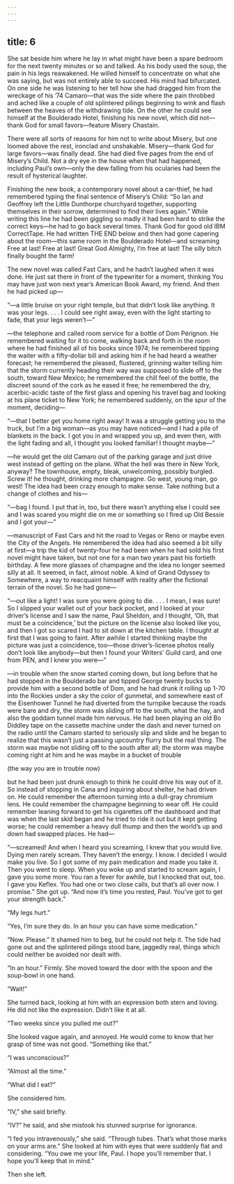 ```yaml
---
---
---
```

title: 6
---




She sat beside him where he lay in what might have been a spare bedroom for the next twenty minutes or so and talked. As his body used the soup, the pain in his legs reawakened. He willed himself to concentrate on what she was saying, but was not entirely able to succeed. His mind had bifurcated. On one side he was listening to her tell how she had dragged him from the wreckage of his ’74 Camaro—that was the side where the pain throbbed and ached like a couple of old splintered pilings beginning to wink and flash between the heaves of the withdrawing tide. On the other he could see himself at the Boulderado Hotel, finishing his new novel, which did not—thank God for small favors—feature Misery Chastain.

There were all sorts of reasons for him not to write about Misery, but one loomed above the rest, ironclad and unshakable. Misery—thank God for large favors—was finally dead. She had died five pages from the end of Misery’s Child. Not a dry eye in the house when that had happened, including Paul’s own—only the dew falling from his ocularies had been the result of hysterical laughter.

Finishing the new book, a contemporary novel about a car-thief, he had remembered typing the final sentence of Misery’s Child: “So Ian and Geoffrey left the Little Dunthorpe churchyard together, supporting themselves in their sorrow, determined to find their lives again.” While writing this line he had been giggling so madly it had been hard to strike the correct keys—he had to go back several times. Thank God for good old IBM CorrectTape. He had written THE END below and then had gone capering about the room—this same room in the Boulderado Hotel—and screaming Free at last! Free at last! Great God Almighty, I’m free at last! The silly bitch finally bought the farm!

The new novel was called Fast Cars, and he hadn’t laughed when it was done. He just sat there in front of the typewriter for a moment, thinking You may have just won next year’s American Book Award, my friend. And then he had picked up—

“—a little bruise on your right temple, but that didn’t look like anything. It was your legs. . . . I could see right away, even with the light starting to fade, that your legs weren’t—”

—the telephone and called room service for a bottle of Dom Pérignon. He remembered waiting for it to come, walking back and forth in the room where he had finished all of his books since 1974; he remembered tipping the waiter with a fifty-dollar bill and asking him if he had heard a weather forecast; he remembered the pleased, flustered, grinning waiter telling him that the storm currently heading their way was supposed to slide off to the south, toward New Mexico; he remembered the chill feel of the bottle, the discreet sound of the cork as he eased it free; he remembered the dry, acerbic-acidic taste of the first glass and opening his travel bag and looking at his plane ticket to New York; he remembered suddenly, on the spur of the moment, deciding—

“—that I better get you home right away! It was a struggle getting you to the truck, but I’m a big woman—as you may have noticed—and I had a pile of blankets in the back. I got you in and wrapped you up, and even then, with the light fading and all, I thought you looked familiar! I thought maybe—”

—he would get the old Camaro out of the parking garage and just drive west instead of getting on the plane. What the hell was there in New York, anyway? The townhouse, empty, bleak, unwelcoming, possibly burgled. Screw it! he thought, drinking more champagne. Go west, young man, go west! The idea had been crazy enough to make sense. Take nothing but a change of clothes and his—

“—bag I found. I put that in, too, but there wasn’t anything else I could see and I was scared you might die on me or something so I fired up Old Bessie and I got your—”

—manuscript of Fast Cars and hit the road to Vegas or Reno or maybe even the City of the Angels. He remembered the idea had also seemed a bit silly at first—a trip the kid of twenty-four he had been when he had sold his first novel might have taken, but not one for a man two years past his fortieth birthday. A few more glasses of champagne and the idea no longer seemed silly at all. It seemed, in fact, almost noble. A kind of Grand Odyssey to Somewhere, a way to reacquaint himself with reality after the fictional terrain of the novel. So he had gone—

“—out like a light! I was sure you were going to die. . . . I mean, I was sure! So I slipped your wallet out of your back pocket, and I looked at your driver’s license and I saw the name, Paul Sheldon, and I thought, ‘Oh, that must be a coincidence,’ but the picture on the license also looked like you, and then I got so scared I had to sit down at the kitchen table. I thought at first that I was going to faint. After awhile I started thinking maybe the picture was just a coincidence, too—those driver’s-license photos really don’t look like anybody—but then I found your Writers’ Guild card, and one from PEN, and I knew you were—”

—in trouble when the snow started coming down, but long before that he had stopped in the Boulderado bar and tipped George twenty bucks to provide him with a second bottle of Dom, and he had drunk it rolling up 1-70 into the Rockies under a sky the color of gunmetal, and somewhere east of the Eisenhower Tunnel he had diverted from the turnpike because the roads were bare and dry, the storm was sliding off to the south, what the hay, and also the goddam tunnel made him nervous. He had been playing an old Bo Diddley tape on the cassette machine under the dash and never turned on the radio until the Camaro started to seriously slip and slide and he began to realize that this wasn’t just a passing upcountry flurry but the real thing. The storm was maybe not sliding off to the south after all; the storm was maybe coming right at him and he was maybe in a bucket of trouble

(the way you are in trouble now)

but he had been just drunk enough to think he could drive his way out of it. So instead of stopping in Cana and inquiring about shelter, he had driven on. He could remember the afternoon turning into a dull-gray chromium lens. He could remember the champagne beginning to wear off. He could remember leaning forward to get his cigarettes off the dashboard and that was when the last skid began and he tried to ride it out but it kept getting worse; he could remember a heavy dull thump and then the world’s up and down had swapped places. He had—

“—screamed! And when I heard you screaming, I knew that you would live. Dying men rarely scream. They haven’t the energy. I know. I decided I would make you live. So I got some of my pain medication and made you take it. Then you went to sleep. When you woke up and started to scream again, I gave you some more. You ran a fever for awhile, but I knocked that out, too. I gave you Keflex. You had one or two close calls, but that’s all over now. I promise.” She got up. “And now it’s time you rested, Paul. You’ve got to get your strength back.”

“My legs hurt.”

“Yes, I’m sure they do. In an hour you can have some medication.”

“Now. Please.” It shamed him to beg, but he could not help it. The tide had gone out and the splintered pilings stood bare, jaggedly real, things which could neither be avoided nor dealt with.

“In an hour.” Firmly. She moved toward the door with the spoon and the soup-bowl in one hand.

“Wait!”

She turned back, looking at him with an expression both stern and loving. He did not like the expression. Didn’t like it at all.

“Two weeks since you pulled me out?”

She looked vague again, and annoyed. He would come to know that her grasp of time was not good. “Something like that.”

“I was unconscious?”

“Almost all the time.”

“What did I eat?”

She considered him.

“IV,” she said briefly.

“IV?” he said, and she mistook his stunned surprise for ignorance.

“I fed you intravenously,” she said. “Through tubes. That’s what those marks on your arms are.” She looked at him with eyes that were suddenly flat and considering. “You owe me your life, Paul. I hope you’ll remember that. I hope you’ll keep that in mind.”

Then she left.
